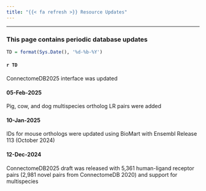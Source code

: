 ```yaml
---
title: "{{< fa refresh >}} Resource Updates"
---
```


---

### This page contains periodic database updates

```r
TD = format(Sys.Date(), '%d-%b-%Y')
```
 
#### `r TD` 
ConnectomeDB2025 interface was updated

#### 05-Feb-2025 {#05-Feb-2025}
Pig, cow, and dog multispecies ortholog LR pairs were added

#### 10-Jan-2025 {#10-Jan-2025}
IDs for mouse orthologs were updated using BioMart with Ensembl Release 113 (October 2024)

#### 12-Dec-2024 {#26-Dec-2024}
ConnectomeDB2025 draft was released with 5,361 human-ligand receptor pairs (2,981 novel pairs from ConnectomeDB 2020) and support for multispecies








